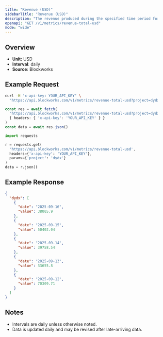 ```yaml
---
title: "Revenue (USD)"
sidebarTitle: "Revenue (USD)"
description: "The revenue produced during the specified time period for given project."
openapi: "GET /v1/metrics/revenue-total-usd"
mode: "wide"
---
```


## Overview

- **Unit:** USD
- **Interval:** daily
- **Source:** Blockworks

## Example Request

<CodeGroup>

```bash cURL
curl -H "x-api-key: YOUR_API_KEY" \
  "https://api.blockworks.com/v1/metrics/revenue-total-usd?project=dydx"
```

```typescript TypeScript
const res = await fetch(
  'https://api.blockworks.com/v1/metrics/revenue-total-usd?project=dydx',
  { headers: { 'x-api-key': 'YOUR_API_KEY' } }
)
const data = await res.json()
```

```python Python
import requests

r = requests.get(
  'https://api.blockworks.com/v1/metrics/revenue-total-usd',
  headers={'x-api-key': 'YOUR_API_KEY'},
  params={'project': 'dydx'}
)
data = r.json()
```

</CodeGroup>

## Example Response

```json
{
  "dydx": [
    {
      "date": "2025-09-16",
      "value": 38005.9
    },
    {
      "date": "2025-09-15",
      "value": 50402.04
    },
    {
      "date": "2025-09-14",
      "value": 39758.54
    },
    {
      "date": "2025-09-13",
      "value": 33655.8
    },
    {
      "date": "2025-09-12",
      "value": 70309.71
    }
  ]
}
```

## Notes
- Intervals are daily unless otherwise noted.
- Data is updated daily and may be revised after late-arriving data.